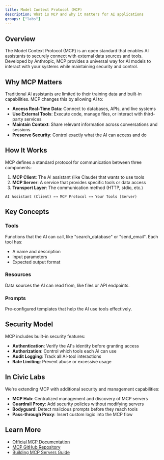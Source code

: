 ```yaml
---
title: Model Context Protocol (MCP)
description: What is MCP and why it matters for AI applications
groups: ["labs"]
---
```


## Overview

The Model Context Protocol (MCP) is an open standard that enables AI assistants to securely connect with external data sources and tools. Developed by Anthropic, MCP provides a universal way for AI models to interact with your systems while maintaining security and control.

## Why MCP Matters

Traditional AI assistants are limited to their training data and built-in capabilities. MCP changes this by allowing AI to:

- **Access Real-Time Data**: Connect to databases, APIs, and live systems
- **Use External Tools**: Execute code, manage files, or interact with third-party services
- **Maintain Context**: Share relevant information across conversations and sessions
- **Preserve Security**: Control exactly what the AI can access and do

## How It Works

MCP defines a standard protocol for communication between three components:

1. **MCP Client**: The AI assistant (like Claude) that wants to use tools
2. **MCP Server**: A service that provides specific tools or data access
3. **Transport Layer**: The communication method (HTTP, stdio, etc.)

```
AI Assistant (Client) ←→ MCP Protocol ←→ Your Tools (Server)
```

## Key Concepts

### Tools
Functions that the AI can call, like "search_database" or "send_email". Each tool has:
- A name and description
- Input parameters
- Expected output format

### Resources
Data sources the AI can read from, like files or API endpoints.

### Prompts
Pre-configured templates that help the AI use tools effectively.

## Security Model

MCP includes built-in security features:
- **Authentication**: Verify the AI's identity before granting access
- **Authorization**: Control which tools each AI can use
- **Audit Logging**: Track all AI-tool interactions
- **Rate Limiting**: Prevent abuse or excessive usage

## In Civic Labs

We're extending MCP with additional security and management capabilities:
- **MCP Hub**: Centralized management and discovery of MCP servers
- **Guardrail Proxy**: Add security policies without modifying servers
- **Bodyguard**: Detect malicious prompts before they reach tools
- **Pass-through Proxy**: Insert custom logic into the MCP flow

## Learn More

- [Official MCP Documentation](https://modelcontextprotocol.io)
- [MCP GitHub Repository](https://github.com/modelcontextprotocol/servers)
- [Building MCP Servers Guide](https://modelcontextprotocol.io/docs/guides/building-servers)